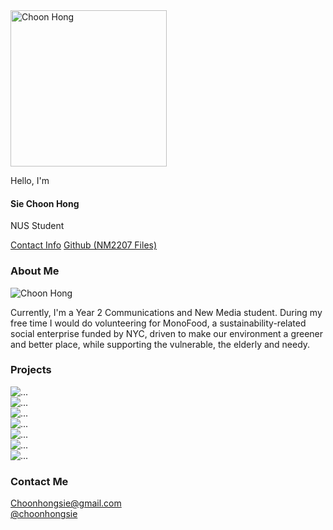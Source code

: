 ```{=html}
<section class="container-lg my-10 mx-10">
    <section id="profile" class="row justify-content-lg-center">
        <section class="col-lg-auto" id="profile-ch">
            <img class="rounded-circle" alt="Choon Hong" src="src/images/Choon Hong.jpg" width="250px" height="250px" />
        </section>
        <section class="profile-text col-lg-auto">
            <p class="profile-text-1">Hello, I'm</p>
            <h1 class="profile-text-2"><span id="surname">Sie</span> Choon Hong</h1>
            <p class="profile-text-3 mb-3">NUS Student</p>
            <a class="btn btn-outline-success my-2 mx-2" href="#contact" role="button" target="_blank">Contact Info</a>
            <a class="btn btn-success" href="https://github.com/choonhongsie/NM2207-Challenges-and-Code-alongs.git'"
                role="button" target="_blank"><i class="bi bi-github"></i>Github (NM2207 Files)</a>
        </section>
    </section>

    <section id="about-me" class="row justify-content-center">
        <h1 id="about-me-title" class="my-5">About Me</h1>
        <section id="about-me-image" class="col-sm-auto mb-4">
            <img id="image-2" alt="Choon Hong" src="src/images/CH-2.jpg" />
        </section>
        <section id="about-me-text" class="col-sm-6">
            <p class="mx-5">Currently, I'm a Year 2 Communications and New Media student. During my free time I would do
                volunteering for MonoFood, a sustainability-related social enterprise funded by NYC, driven to make our
                environment a greener and better place, while supporting the vulnerable, the elderly and needy.</p>
        </section>
    </section>

    <section id="projects">
        <h1 id="projects-title" class="my-5">Projects</h1>
        <section id="projects-container" class="row justify-content-center">
            <section class="col-sm-auto">
                <div class="card border-secondary mb-3" style="max-width: 18rem;">
                  <img src="src/images/Project 1.jpg" class="card-img-top" alt="...">
                </div>
                <div class="card border-secondary mb-3" style="max-width: 18rem;">
                  <img src="src/images/Project 3.jpg" class="card-img-top" alt="...">
                </div>
                <div class="card border-secondary mb-3" style="max-width: 18rem;">
                  <img src="src/images/Home.jpg" class="card-img-top" alt="...">
                </div>
                <div class="card border-secondary mb-3" style="max-width: 18rem;">
                  <img src="src/images/Portfolio.jpg" class="card-img-top" alt="...">
                </div>
            </section>
            <section class="col-sm-auto">
                <div class="card border-secondary mb-3" style="max-width: 18rem;">
                  <img src="src/images/Project 2.png" class="card-img-top" alt="...">
                </div>
                <div class="card border-secondary mb-3" style="max-width: 18rem;">
                  <img src="src/images/Project 4.png" class="card-img-top" alt="...">
                </div>
                <div class="card border-secondary mb-3" style="max-width: 18rem;">
                  <img src="src/images/About me.jpg" class="card-img-top" alt="...">
                </div>
            </section>
            
        </section>
    </section>

    <section id="contact">
        <h1 id="contact-me-title" class="my-5">Contact Me</h1>
        <section id="contact-container" class="row justify-content-center">
            <section id="contact-1" class="col-sm-auto">
                <i class="bi bi-envelope" style="font-size:1.5rem;"></i>
                <a href="Choonhongsie@gmail.com">Choonhongsie@gmail.com</a>
            </section>
            <section id="contact-2" class="col-sm-auto">
                <i class="bi bi-linkedin" style="font-size:1.5rem;"></i>
                <a href="www.linkedin.com/in/choonhongsie" role="button" target="_blank">@choonhongsie</a>
            </section>
        </section>
    </section>
</section>
```
